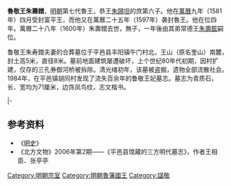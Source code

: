 '''魯敬王朱壽鏳'''{{BD|？||1600年||catIdx=Z朱}}，[[明朝|明朝]]第七代魯王，恭王[[朱頤坦|朱頤坦]]的庶第六子。他在[[萬曆|萬曆]]九年（1581年）四月受封富平王，而他又在萬曆二十五年（1597年）袭封魯王。他在位四年。萬曆二十八年（1600年）朱壽鏳去世，無子，一年後由其弟常德王[[朱壽鋐|朱壽鋐]]嗣位。

鲁敬王朱寿鏳夫妻的合葬墓位于平邑县丰阳镇午门村北，王山（原名奎山）南麓，封土高5米，直径8米。墓前地面建筑屡遭破坏，上个世纪80年代初期，因村扩建，仅存的三孔券御河桥被拆除。清光绪初年，该墓被盗掘，遗物全部流散社会。1984年，在平邑镇胡同村发现了流失百余年的鲁敬王妃墓志。墓志为青质石，长、宽均为71厘米，边饰凤鸟纹，志文楷书。
{{Quotation|
钦赐鲁敬王妃圹志
<br>　　妃程氏，东城兵马副指挥程良琏之女，生于隆庆六年二月十四日，万历十四年选配鲁恭王之子富平王寿鏳，册封为妃。万历十九年闰三月十八日以疾薨，享年二十岁，无出。讣闻，上赐祭，命有司营葬如制。仁圣、慈圣皇太后、中宮皇后及公主皆遣祭焉。万历二十五年六月初一日，富平王寿鏳袭封为鲁王，妃程氏追封为鲁王妃。万历二十九年十月初六日，合葬于兖州府费县地方奎山之原。呜呼！妃以贤淑，作配宗藩，享有荣贵，夫复何憾！爰述其概，纳诸幽圹云。
}}

{{s-start}}
{{s-off|[[明朝藩王列表|大明封国国王]]}}
{{s-new|reason[[明朝|明朝]][[万历帝|万历帝]]始封}}
{{s-ttl|title=[[明朝藩王列表_(魯王系)#富平國|明富平國郡王]]|years=1581年－1596年}}
{{s-none|封国撤除|襲封魯國}}
|-
{{s-bef|before=父恭王[[朱頤坦|朱頤坦]]}}
{{s-ttl|title=[[明朝藩王列表_(魯王系)|明魯國亲王]]|years=1596年－1600年}}
{{s-after|弟憲王[[朱壽鋐|朱壽鋐]]}}
{{end}}

==参考资料==
*《[[明史|明史]]》
*《北方文物》2006年第2期——《平邑县馆藏的三方明代墓志》，作者王相臣、张亭亭

[[Category:明朝宗室|Category:明朝宗室]]
[[Category:明朝魯藩國王|Category:明朝魯藩國王]]
[[Category:諡敬|Category:諡敬]]